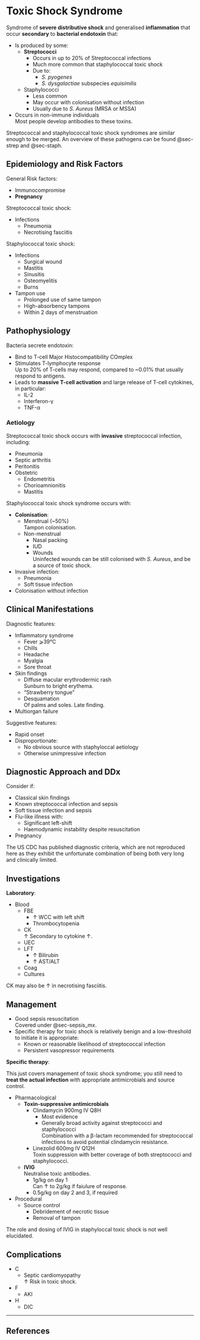 # Toxic Shock Syndrome {#sec-toxic_shock}

Syndrome of **severe distributive shock** and generalised **inflammation** that occur **secondary** to **bacterial endotoxin** that:

* Is produced by some:
	* **Streptococci**
		* Occurs in up to 20% of Streptococcal infections
		* Much more common that staphylococcal toxic shock
		* Due to:
			* *S. pyogenes*
			* *S. dysgalactiae* subspecies *equisimilis*
	* Staphylococci
		* Less common
		* May occur with colonisation without infection
		* Usually due to *S. Aureus* (MRSA or MSSA)
* Occurs in non-immune individuals\
Most people develop antibodies to these toxins.

:::column-margin
Streptococcal and staphylococcal toxic shock syndromes are similar enough to be merged. An overview of these pathogens can be found @sec-strep and @sec-staph.
:::

## Epidemiology and Risk Factors

General Risk factors:

* Immunocompromise
* **Pregnancy**


Streptococcal toxic shock:

* Infections
	* Pneumonia
	* Necrotising fasciitis


Staphylococcal toxic shock:

* Infections
	* Surgical wound
	* Mastitis
	* Sinusitis
	* Osteomyelitis
	* Burns
* Tampon use
	* Prolonged use of same tampon
	* High-absorbency tampons
	* Within 2 days of menstruation


## Pathophysiology

Bacteria secrete endotoxin:

* Bind to T-cell Major Histocompatibility COmplex
* Stimulates T-lymphocyte response\
Up to 20% of T-cells may respond, compared to ~0.01% that usually respond to antigens.
* Leads to **massive T-cell activation** and large release of T-cell cytokines, in particular:
	* IL-2
	* Interferon-γ
	* TNF-α


### Aetiology

Streptococcal toxic shock occurs with **invasive** streptococcal infection, including:

* Pneumonia
* Septic arthritis
* Peritonitis
* Obstetric
	* Endometritis
	* Chorioamnionitis
	* Mastitis


Staphylococcal toxic shock syndrome occurs with:

* **Colonisation**:
	* Menstrual (~50%)\
	Tampon colonisation.
	* Non-menstrual
		* Nasal packing
		* IUD
		* Wounds\
		Uninfected wounds can be still colonised with *S. Aureus*, and be a source of toxic shock.
* Invasive infection:
	* Pneumonia
	* Soft tissue infection
* Colonisation without infection


## Clinical Manifestations

Diagnostic features:

* Inflammatory syndrome
	* Fever ⩾39°C
	* Chills
	* Headache
	* Myalgia
	* Sore throat
* Skin findings
	* Diffuse macular erythrodermic rash\
	Sunburn to bright erythema.
	* "Strawberry tongue"
	* Desquamation\
	Of palms and soles. Late finding.
* Multiorgan failure


Suggestive features:

* Rapid onset
* Disproportionate:
	* No obvious source with staphyloccal aetiology
	* Otherwise unimpressive infection


## Diagnostic Approach and DDx

Consider if:

* Classical skin findings
* Known streptococcal infection and sepsis
* Soft tissue infection and sepsis
* Flu-like illness with:
	* Significant left-shift
	* Haemodynamic instability despite resuscitation
* Pregnancy

:::column-margin
The US CDC has published diagnostic criteria, which are not reproduced here as they exhibit the unfortunate combination of being both very long and clinically limited.
::: 

## Investigations

**Laboratory**:

* Blood
	* FBE
		* ↑ WCC with left shift
		* Thrombocytopenia
	* CK\
	↑ Secondary to cytokine ↑.
	* UEC
	* LFT
		* ↑ Bilirubin
		* ↑ AST/ALT
	* Coag
	* Cultures

:::column-margin
CK may also be ↑ in necrotising fasciitis.
:::


## Management

:::priority
* Good sepsis resuscitation\
Covered under @sec-sepsis_mx.
* Specific therapy for toxic shock is relatively benign and a low-threshold to initiate it is appropriate:
	* Known or reasonable likelihood of streptococcal infection
	* Persistent vasopressor requirements
:::

**Specific therapy**:

:::column-margin
:::caution
This just covers management of toxic shock syndrome; you still need to **treat the actual infection** with appropriate antimicrobials and source control.
:::
:::

* Pharmacological
	* **Toxin-suppressive antimicrobials**
		* Clindamycin 900mg IV Q8H
			* Most evidence
			* Generally broad activity against streptococci and staphylococci\
			Combination with a β-lactam recommended for streptococcal infections to avoid potential clindamycin resistance.
		* Linezolid 600mg IV Q12H\
		Toxin suppression with better coverage of both streptococci and staphylococci.
	* **IVIG**\
	Neutralise toxic antibodies.
		* 1g/kg on day 1\
		Can ↑ to 2g/kg if faiulure of response.
		* 0.5g/kg on day 2 and 3, if required
* Procedural
	* Source control
		* Debridement of necrotic tissue
		* Removal of tampon

:::column-margin
The role and dosing of IVIG in staphyloccal toxic shock is not well elucidated.
:::


## Complications

* C
	* Septic cardiomyopathy\
	↑ Risk in toxic shock.
* F
	* AKI
* H
	* DIC


---

## References